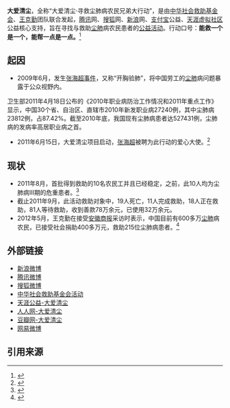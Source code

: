 {{refimprove|time=2011-09-03T05:59:18+00:00}}
'''大爱清尘'''，全称“大爱清尘·寻救尘肺病农民兄弟大行动”，是由[[中华社会救助基金会|中华社会救助基金会]]、[[王克勤|王克勤]]团队联合发起，[[腾讯|腾讯]]网、[[搜狐|搜狐]]网、[[新浪|新浪]]网、[[支付宝|支付宝]]公益、[[天涯虚拟社区|天涯虚拟社区]]公益核心支持，旨在寻找与救助[[尘肺|尘肺]]病农民患者的[[公益活动|公益活动]]。行动口号：'''能救一个是一个，能帮一点是一点。'''<ref>{{cite web | title = “大爱清尘”活动简介 | url = http://news.sina.com.cn/c/2011-07-11/100222792049.shtml | accessdate = 2011-09-03 | archive-date = 2016-03-04 | archive-url = https://web.archive.org/web/20160304123535/http://news.sina.com.cn/c/2011-07-11/100222792049.shtml | dead-url = no }}</ref>

== 起因 ==
*2009年6月，发生[[张海超事件|张海超事件]]，又称“开胸验肺”，将中国劳工的[[尘肺|尘肺]]病问题暴露于公众视野内。
卫生部2011年4月18日公布的《2010年职业病防治工作情况和2011年重点工作》显示，中国30个省、自治区、直辖市2010年新发职业病27240例，其中尘肺病23812例，占87.42%。截至2010年底，我国现有尘肺病患者达527431例，尘肺病的发病率高居职业病之首。
*2011年6月15日，大爱清尘项目启动，[[张海超|张海超]]被聘为此行动的爱心大使。<ref>{{cite web | publisher = 新京报 | title = 大爱清尘活动启动将对尘肺病农民工救治 | url = http://news.sina.com.cn/c/2011-07-11/100222792049.shtml | date = 2011-06-17 | accessdate = 2011-09-03 | archive-date = 2016-03-04 | archive-url = https://web.archive.org/web/20160304123535/http://news.sina.com.cn/c/2011-07-11/100222792049.shtml | dead-url = no }}</ref>

== 现状 ==
*2011年8月，首批得到救助的10名农民工并且已经稳定，之前，此10人均为尘肺病III期的危重患者。<ref>{{cite web | publisher = 陕广新闻FM101.8 | title = 全国接受“大爱清尘”救治尘肺病患者病情稳定 | url = http://news.cnwest.com/content/2011-08/09/content_5020033.htm | date = 2011-08-09 | access-date = 2011-09-03 | archive-url = https://web.archive.org/web/20130512233510/http://news.cnwest.com/content/2011-08/09/content_5020033.htm | archive-date = 2013-05-12 | dead-url = yes }}</ref>
*截止2011年9月，此活动救助对象中，19人死亡，11人完成救助，18人正在救助，81人等待救助，收到善款78万余元，已使用32万余元。
*2012年5月，王克勤在接受[[安徽商报|安徽商报]]采访时表示，中国目前有600多万[[尘肺|尘肺]]病农民，已接受社会捐助400多万元，救助215位尘肺病患者。<ref>{{cite web | publisher = 安徽商报 | title = 600万尘肺病农民急需救助 | url = http://roll.sohu.com/20120527/n344171863.shtml | date = 2012-05-27 | access-date = 2012-06-05 | archive-date = 2019-09-15 | archive-url = https://web.archive.org/web/20190915124546/http://roll.sohu.com/20120527/n344171863.shtml | dead-url = no }}</ref>

== 外部链接 ==
*[http://weibo.com/daaiqingchen 新浪微博]{{Wayback|url=http://weibo.com/daaiqingchen |date=20110928070332 }}
*[http://t.qq.com/daaiqingchen 腾讯微博]{{Wayback|url=http://t.qq.com/daaiqingchen |date=20110817051003 }}
*[http://chenfeibing.t.sohu.com 搜狐微博] {{Wayback|url=http://chenfeibing.t.sohu.com/ |date=20190916214411 }}
*[https://web.archive.org/web/20110902025230/http://www.csaf.org.cn/cn/dust_lung/index.html 中华社会救助基金会活动]
*[http://www.tianya.cn/techforum/content/838/22404.shtml 天涯公益-大爱清尘]{{Wayback|url=http://www.tianya.cn/techforum/content/838/22404.shtml |date=20111012024505 }}
*[https://web.archive.org/web/20110927001653/http://zhan.renren.com/daaiqingchen 人人网-大爱清尘]
*[http://site.douban.com/137533/ 豆瓣网-大爱清尘] {{Wayback|url=http://site.douban.com/137533/ |date=20191206201348 }}
*[http://t.163.com/daaiqingchen 网易微博]{{Dead link|date=2018年9月 |bot=InternetArchiveBot |fix-attempted=yes }}

== 引用来源 ==
<references />